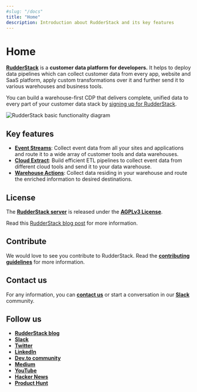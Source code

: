 ```yaml
---
#slug: "/docs"
title: "Home"
description: Introduction about RudderStack and its key features
---
```


# Home

[**RudderStack**](https://rudderstack.com/) is a **customer data platform for developers.** It helps to deploy data pipelines which can collect customer data from every app, website and SaaS platform, apply custom transformations over it and further send it to various warehouses and business tools.

You can build a warehouse-first CDP that delivers complete, unified data to every part of your customer data stack by <a href="https://app.rudderstack.com/signup">signing up for RudderStack</a>.

<img src="../assets/general/basic-functionality-rudderstack.png" alt="RudderStack basic functionality diagram" />

## Key features
  - [**Event Streams**](https://rudderstack.com/docs/stream-sources/): Collect event data from all your sites and applications and route it to a wide array of customer tools and data warehouses.
  - [**Cloud Extract**](https://rudderstack.com/docs/cloud-extract-sources/): Build efficient ETL pipelines to collect event data from different cloud tools and send it to your data warehouse.
  - [**Warehouse Actions**](https://rudderstack.com/docs/warehouse-actions/): Collect data residing in your warehouse and route the enriched information to desired destinations.

## License

The [**RudderStack server**](https://github.com/rudderlabs/rudder-server) is released under the [**AGPLv3 License**](https://www.gnu.org/licenses/agpl-3.0-standalone.html).

<div class="infoBlock">

Read this <a href="https://rudderstack.com/blog/rudderstacks-licensing-explained">RudderStack blog post</a> for more information.
</div>

## Contribute

We would love to see you contribute to RudderStack. Read the [**contributing guidelines**](https://github.com/rudderlabs/rudder-server/blob/master/CONTRIBUTING.md) for more information.

## Contact us

For any information, you can [**contact us**](mailto:%20docs@rudderstack.com) or start a conversation in our [**Slack**](https://rudderstack.com/join-rudderstack-slack-community) community.

## Follow us

- [**RudderStack blog**](https://rudderstack.com/blog/)
- [**Slack**](https://rudderstack.com/join-rudderstack-slack-community)
- [**Twitter**](https://twitter.com/rudderstack)
- [**LinkedIn**](https://www.linkedin.com/company/rudderlabs/)
- [**Dev.to community**](https://dev.to/rudderstack)
- [**Medium**](https://rudderstack.medium.com/)
- [**YouTube**](https://www.youtube.com/channel/UCgV-B77bV_-LOmKYHw8jvBw)
- [**Hacker News**](https://news.ycombinator.com/item?id=21081756)
- [**Product Hunt**](https://www.producthunt.com/posts/rudderstack)
